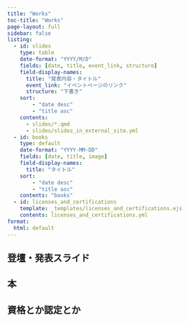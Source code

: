 ```yaml
---
title: "Works"
toc-title: "Works"
page-layout: full
sidebar: false
listing:
  - id: slides
    type: table
    date-format: "YYYY/M/D"
    fields: [date, title, event_link, structure]
    field-display-names: 
      title: "発表内容・タイトル"
      event_link: "イベントページのリンク"
      structure: "下書き"
    sort:
        - "date desc"
        - "title asc"
    contents:
      - slides/*.qmd
      - slides/slides_in_external_site.yml
  - id: books
    type: default
    date-format: "YYYY-MM-DD"
    fields: [date, title, image]
    field-display-names: 
      title: "タイトル"
    sort:
        - "date desc"
        - "title asc"
    contents: "books"
  - id: licenses_and_certifications
    template: _templates/licenses_and_certifications.ejs
    contents: licenses_and_certifications.yml
format:
  html: default
---
```


## 登壇・発表スライド

:::{#slides}
:::

## 本

:::{#books}
:::

## 資格とか認定とか

::: {#licenses_and_certifications}
:::

